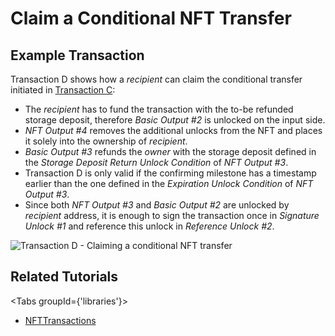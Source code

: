 # Claim a Conditional NFT Transfer

## Example Transaction

Transaction D shows how a _recipient_ can claim the conditional transfer initiated in
[Transaction C](../transfer.mdx#example-transaction-1):
- The _recipient_ has to fund the transaction with the to-be refunded storage deposit, therefore _Basic Output #2_ is
unlocked on the input side.
- _NFT Output #4_ removes the additional unlocks from the NFT and places it solely into the ownership of _recipient_.
- _Basic Output #3_ refunds the _owner_ with the storage deposit defined in the _Storage Deposit Return Unlock Condition_
of _NFT Output #3_.
- Transaction D is only valid if the confirming milestone has a timestamp earlier than the one defined in the
_Expiration Unlock Condition_ of _NFT Output #3_.
- Since both _NFT Output #3_ and _Basic Output #2_ are unlocked by _recipient_ address, it is enough to sign the transaction
once in _Signature Unlock #1_ and reference this unlock in _Reference Unlock #2_.

![Transaction D - Claiming a conditional NFT transfer](/img/stardust_explanations/stardust_ledger_anatomy/nft_transaction/tx_D.svg)

## Related Tutorials

<Tabs groupId={'libraries'}>
<TabItem value="iota.js" label="iota.js">

* [NFTTransactions](https://wiki.iota.org/shimmer/iotajs/tutorials/nft-transactions/introduction/)

</TabItem>
</Tabs>
